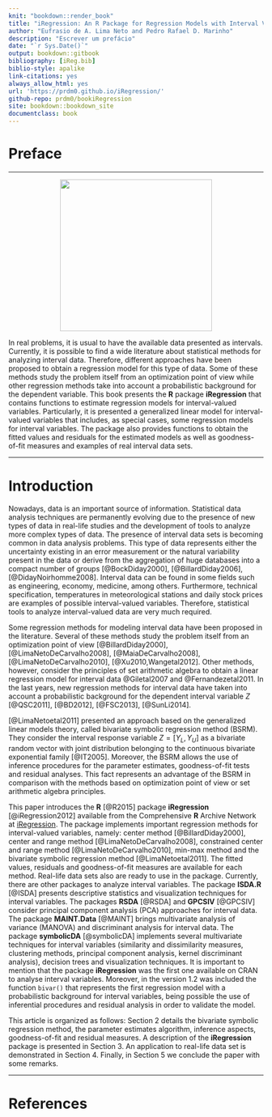 ```yaml
---
knit: "bookdown::render_book"
title: "iRegression: An R Package for Regression Models with Interval Variables"
author: "Eufrasio de A. Lima Neto and Pedro Rafael D. Marinho"
description: "Escrever um prefácio"
date: "`r Sys.Date()`"
output: bookdown::gitbook
bibliography: [iReg.bib]
biblio-style: apalike
link-citations: yes
always_allow_html: yes
url: 'https://prdm0.github.io/iRegression/'
github-repo: prdm0/bookiRegression
site: bookdown::bookdown_site
documentclass: book
---
```


# Preface {-}

-----

<p align="center">
<img src="images/logo_iRegession.png" width="300" height="300"/>
</p>

<div class=text-justify>
In real problems, it is usual to have the available data presented as intervals. Currently, it is possible to find a wide literature about statistical methods for analyzing interval data. Therefore, different approaches have been proposed to obtain a regression model for this type of data. Some of these methods study the problem itself from an optimization point of view while other regression methods take into account a probabilistic background for the dependent variable. This book presents the **R** package **iRegression** that contains functions to estimate regression models for interval-valued variables. Particularly, it is presented a generalized linear model for interval-valued variables that includes, as special cases, some regression models for interval variables. The package also provides functions to obtain the fitted values and residuals for the estimated models as well as goodness-of-fit measures and examples of real interval data sets.
</div>
-----




<!--chapter:end:index.Rmd-->

# Introduction {-}

Nowadays, data is an important source of information. Statistical
data analysis techniques are permanently evolving due to the presence
of new types of data in real-life studies and the development of tools to analyze
more complex types of data. The presence of interval data sets is becoming 
common in data analysis problems. This type of data represents either the uncertainty existing in an error measurement or the natural variability present in the data or derive from the aggregation of huge databases into a compact number of groups [@BockDiday2000], [@BillardDiday2006], [@DidayNoirhomme2008]. Interval data can be found in some fields such as engineering, economy, medicine, among others. Furthermore, technical specification, temperatures in meteorological stations and daily stock prices are examples of possible interval-valued variables. Therefore, statistical tools to analyze interval-valued data are very much required.


Some regression methods for modeling interval data have been proposed in the literature.
Several of these methods study the problem itself from an optimization point of view 
[@BillardDiday2000], [@LimaNetoDeCarvalho2008], [@MaiaDeCarvalho2008], [@LimaNetoDeCarvalho2010], [@Xu2010,Wangetal2012]. Other methods, however, consider the principles of set arithmetic algebra to obtain a linear regression model for interval data @Giletal2007 and @Fernandezetal2011. In the last years, new regression methods for interval data have taken into account a probabilistic background for the dependent interval variable $Z$  [@QSC2011], [@BD2012], [@FSC2013], [@SunLi2014]. 

[@LimaNetoetal2011] presented an approach based on the generalized linear models theory, called bivariate symbolic regression method (BSRM). They consider the interval response variable $Z = [Y_{L}, Y_{U}]$ as a bivariate random vector with joint distribution belonging to the continuous bivariate exponential family [@IT2005]. Moreover, the BSRM allows the use of inference procedures for the parameter estimates, goodness-of-fit tests and residual analyses. This fact represents an advantage of the BSRM in comparison with the methods based on optimization point of view or set arithmetic algebra principles.  


This paper introduces the **R** [@R2015] package **iRegression** [@iRegression2012] available from the Comprehensive **R** Archive Network at [iRegression](http://CRAN.r-project.org/package=iRegression). The package implements important regression methods for interval-valued variables, namely: center method [@BillardDiday2000], center and range method [@LimaNetoDeCarvalho2008], constrained center and range method [@LimaNetoDeCarvalho2010], min-max method and the bivariate symbolic regression method [@LimaNetoetal2011].  The fitted values, residuals and goodness-of-fit measures are available for each method. Real-life data sets also are ready to use in the package. Currently, there are other packages to analyze interval variables. The package **ISDA.R** [@ISDA] presents descriptive statistics and visualization techniques for interval variables. The packages **RSDA** [@RSDA] and **GPCSIV** [@GPCSIV] consider principal component analysis (PCA) approaches for interval data. The package **MAINT.Data** [@MAINT] brings multivariate analysis of variance (MANOVA) and discriminant analysis for interval data. The package **symbolicDA** [@symbolicDA] implements several multivariate techniques for interval variables (similarity and dissimilarity measures, clustering methods, principal component analysis, kernel discriminant analysis), decision trees and visualization techniques. It is important to mention that the package **iRegression** was the first one available on CRAN to analyse interval variables. Moreover, in the version $1.2$ was included the function `bivar()` that represents the first regression model with a probabilistic background for interval variables, being possible the use of inferential procedures and residual analysis in order to validate the model. 


This article is organized as follows: Section 2 details the bivariate symbolic regression method, the parameter estimates algorithm, inference aspects, goodness-of-fit and residual measures. A description of the **iRegression** package is presented in Section 3. An application to real-life data set is demonstrated in Section 4. Finally, in Section 5 we conclude the paper with some remarks. 

---

# References {-}

<!--chapter:end:Introduction.Rmd-->


